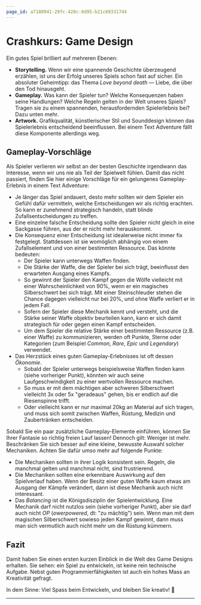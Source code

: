 ```yaml
---
page_id: a7180941-29fc-420c-8d95-b21c693317d4
---
```


# Crashkurs: Game Design

Ein gutes Spiel brilliert auf mehreren Ebenen:

- **Storytelling.** Wenn wir eine spannende Geschichte überzeugend erzählen, ist uns der Erfolg unseres Spiels schon fast auf sicher. Ein absoluter Geheimtipp: das Thema _Love beyond death_ — Liebe, die über den Tod hinausgeht.
- **Gameplay.** Was kann der Spieler tun? Welche Konsequenzen haben seine Handlungen? Welche Regeln gelten in der Welt unseres Spiels? Tragen sie zu einem spannenden, herausfordernden Spielerlebnis bei? Dazu unten mehr.
- **Artwork.** Grafikqualität, künstlerischer Stil und Sounddesign können das Spielerlebnis entscheidend beeinflussen. Bei einem Text Adventure fällt diese Komponente allerdings weg.

## Gameplay-Vorschläge

Als Spieler verlieren wir selbst an der besten Geschichte irgendwann das Interesse, wenn wir uns nie als Teil der Spielwelt fühlen. Damit das nicht passiert, finden Sie hier einige Vorschläge für ein gelungenes Gameplay-Erlebnis in einem Text Adventure:

- Je länger das Spiel andauert, desto mehr sollten wir dem Spieler ein Gefühl dafür vermitteln, welche Entscheidungen wir als richtig erachten. So kann er zunehmend strategisch handeln, statt blinde Zufallsentscheidungen zu treffen.
- Eine einzelne falsche Entscheidung sollte den Spieler nicht gleich in eine Sackgasse führen, aus der er nicht mehr herauskommt.
- Die Konsequenz einer Entscheidung ist idealerweise nicht immer fix festgelegt. Stattdessen ist sie womöglich abhängig von einem Zufallselement und von einer bestimmten Ressource. Das könnte bedeuten:
    - Der Spieler kann unterwegs Waffen finden.
    - Die Stärke der Waffe, die der Spieler bei sich trägt, beeinflusst den erwarteten Ausgang eines Kampfs.
    - So gewinnt der Spieler den Kampf gegen die Wölfe vielleicht mit einer Wahrscheinlichkeit von 90%, wenn er ein magisches Silberschwert bei sich trägt. Mit einer Steinschleuder stehen die Chance dagegen vielleicht nur bei 20%, und ohne Waffe verliert er in jedem Fall.
    - Sofern der Spieler diese Mechanik kennt und versteht, und die Stärke seiner Waffe objektiv beurteilen kann, kann er sich damit strategisch für oder gegen einen Kampf entscheiden.
    - Um dem Spieler die relative Stärke einer bestimmten Ressource (z.B. einer Waffe) zu kommunizieren, werden oft Punkte, Sterne oder Kategorien (zum Beispiel _Common_, _Rare_, _Epic_ und _Legendary_) verwendet.
- Das Herzstück eines guten Gameplay-Erlebnisses ist oft dessen _Ökonomie_.
    - Sobald der Spieler unterwegs beispielsweise Waffen finden kann (siehe vorheriger Punkt), könnten wir auch seine Laufgeschwindigkeit zu einer wertvollen Ressource machen.
    - So muss er mit dem mächtigen aber schweren Silberschwert vielleicht 3x oder 5x "geradeaus" gehen, bis er endlich auf die Riesenspinne trifft.
    - Oder vielleicht kann er nur maximal 20kg an Material auf sich tragen, und muss sich somit zwischen Waffen, Rüstung, Medizin und Zaubertränken entscheiden.

Sobald Sie ein paar zusätzliche Gameplay-Elemente einführen, können Sie Ihrer Fantasie so richtig freien Lauf lassen! Dennoch gilt: Weniger ist mehr. Beschränken Sie sich besser auf eine kleine, bewusste Auswahl solcher Mechaniken. Achten Sie dafür umso mehr auf folgende Punkte:

- Die Mechaniken sollten in ihrer Logik konsistent sein. Regeln, die manchmal gelten und manchmal nicht, sind frustrierend.
- Die Mechaniken sollten eine erkennbare Auswirkung auf den Spielverlauf haben. Wenn der Besitz einer guten Waffe kaum etwas am Ausgang der Kämpfe verändert, dann ist diese Mechanik auch nicht interessant.
- Das _Balancing_ ist die Königsdisziplin der Spielentwicklung. Eine Mechanik darf nicht nutzlos sein (siehe vorheriger Punkt), aber sie darf auch nicht _OP_ (_owerpowered_, dt: "zu mächtig") sein. Wenn man mit dem magischen Silberschwert sowieso jeden Kampf gewinnt, dann muss man sich vermutlich auch nicht mehr um die Rüstung kümmern.

## Fazit

Damit haben Sie einen ersten kurzen Einblick in die Welt des Game Designs erhalten. Sie sehen: ein Spiel zu entwickeln, ist keine rein technische Aufgabe. Nebst guten Programmierfähigkeiten ist auch ein hohes Mass an Kreativität gefragt.

In dem Sinne: Viel Spass beim Entwickeln, und bleiben Sie kreativ! 🎨

---
